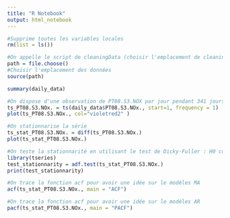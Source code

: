 ```yaml
---
title: "R Notebook"
output: html_notebook
---
```

```r
#Supprime toutes les variables locales 
rm(list = ls())
```

```r
#On appelle le script de cleaningData (choisir l'emplacement de cleaningData.R)
path = file.choose()
#Choisir l'emplacement des données
source(path)
```



```r
summary(daily_data)
```

```r
#On dispose d'une observation de PT08.S3.NOX par jour pendant 341 jours (d'où start=1 :  premier jours, frequency = 1 : une observation par jour
ts_PT08.S3.NOx. = ts(daily_data$PT08.S3.NOx., start=1, frequency = 1)
plot(ts_PT08.S3.NOx., col="violetred2" )
```


```r
#On stationnarise la série
ts_stat_PT08.S3.NOx. = diff(ts_PT08.S3.NOx.)
plot(ts_stat_PT08.S3.NOx.)
```

```r
#On teste la stationnarité en utilisant le test de Dicky-Fuller : H0 correspond à l'hypothèse de non stationnarité : présence d'une racine unitaire dans l'équation canonique de la série, ici la p-value est 0.01 donc on rejette H0 , la série est bien stationnaire
library(tseries)
test_stationnarity = adf.test(ts_stat_PT08.S3.NOx.)
print(test_stationnarity)
```


```r
#On trace la fonction acf pour avoir une idée sur le modèles MA
acf(ts_stat_PT08.S3.NOx., main = "ACF")
```



```r
#On trace la fonction acf pour avoir une idée sur le modèles AR
pacf(ts_stat_PT08.S3.NOx., main = "PACF")
```

